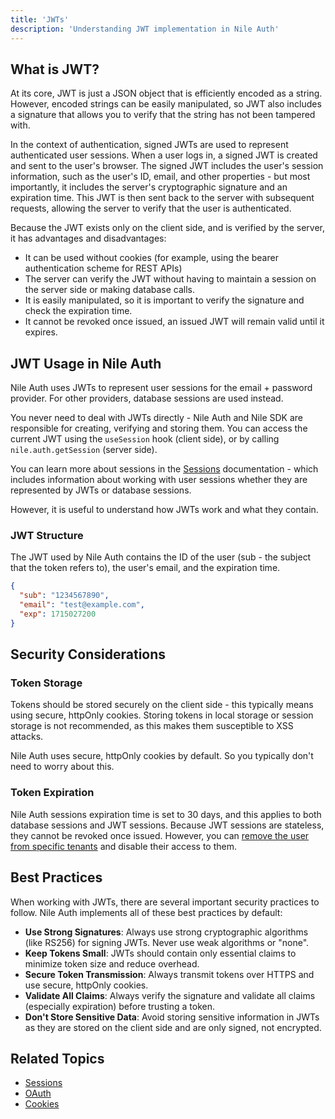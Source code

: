 ```yaml
---
title: 'JWTs'
description: 'Understanding JWT implementation in Nile Auth'
---
```


## What is JWT?

At its core, JWT is just a JSON object that is efficiently encoded as a string.
However, encoded strings can be easily manipulated, so JWT also includes a signature that allows you to verify that the string has not been tampered with.

In the context of authentication, signed JWTs are used to represent authenticated user sessions.
When a user logs in, a signed JWT is created and sent to the user's browser. 
The signed JWT includes the user's session information, such as the user's ID, email, and other properties - but most importantly, 
it includes the server's cryptographic signature and an expiration time.
This JWT is then sent back to the server with subsequent requests, allowing the server to verify that the user is authenticated.

Because the JWT exists only on the client side, and is verified by the server, it has advantages and disadvantages:

- It can be used without cookies (for example, using the bearer authentication scheme for REST APIs)
- The server can verify the JWT without having to maintain a session on the server side or making database calls.
- It is easily manipulated, so it is important to verify the signature and check the expiration time.
- It cannot be revoked once issued, an issued JWT will remain valid until it expires.

## JWT Usage in Nile Auth

Nile Auth uses JWTs to represent user sessions for the email + password provider.
For other providers, database sessions are used instead.

You never need to deal with JWTs directly - Nile Auth and Nile SDK are responsible for creating, verifying and storing them.
You can access the current JWT using the `useSession` hook (client side), or by calling `nile.auth.getSession` (server side).

You can learn more about sessions in the [Sessions](/auth/concepts/sessions) documentation - which includes information about working with 
user sessions whether they are represented by JWTs or database sessions.

However, it is useful to understand how JWTs work and what they contain.

### JWT Structure

The JWT used by Nile Auth contains the ID of the user (sub - the subject that the token refers to), the user's email, and the expiration time.

```json
{
  "sub": "1234567890",
  "email": "test@example.com",
  "exp": 1715027200
}
```

## Security Considerations

### Token Storage

Tokens should be stored securely on the client side - this typically means using secure, httpOnly cookies. 
Storing tokens in local storage or session storage is not recommended, as this makes them susceptible to XSS attacks.

Nile Auth uses secure, httpOnly cookies by default. So you typically don't need to worry about this.

### Token Expiration

Nile Auth sessions expiration time is set to 30 days, and this applies to both database sessions and JWT sessions.
Because JWT sessions are stateless, they cannot be revoked once issued. 
However, you can [remove the user from specific tenants](/auth/dashboard/managing-tenants) and disable their access to them.

## Best Practices

When working with JWTs, there are several important security practices to follow. Nile Auth implements all of these best practices by default:

* **Use Strong Signatures**: Always use strong cryptographic algorithms (like RS256) for signing JWTs. Never use weak algorithms or "none".
* **Keep Tokens Small**: JWTs should contain only essential claims to minimize token size and reduce overhead.  
* **Secure Token Transmission**: Always transmit tokens over HTTPS and use secure, httpOnly cookies.
* **Validate All Claims**: Always verify the signature and validate all claims (especially expiration) before trusting a token.
* **Don't Store Sensitive Data**: Avoid storing sensitive information in JWTs as they are stored on the client side and are only signed, not encrypted.

## Related Topics

- [Sessions](/auth/concepts/sessions)
- [OAuth](/auth/concepts/oauth)
- [Cookies](/auth/concepts/cookies)